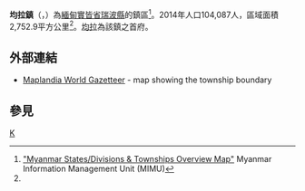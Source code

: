 {{Infobox settlement
|name =均拉鎮
|native_name = {{lang|my|ကျွန်းလှမြို့နယ်}}
|settlement_type = [[瑞波縣|瑞波縣]]鎮區
|image_skyline = 
|image_map = Kyunhla Township.svg
|mapsize = 
|map_caption = 均拉鎮在實皆省的位置
|seat = [[均拉|均拉]]
|seat_type = 首府
|subdivision_type = 國家
|subdivision_name = {{flag|Burma}}
|subdivision_type1 = [[缅甸行政区划|省邦]]
|subdivision_name1 = [[實皆省|實皆省]]
|subdivision_type2 = [[縣_(緬甸)|縣]]
|subdivision_name2 = [[瑞波縣|瑞波縣]]
|area_total_km2 = 2,752.9
|population_footnotes =<ref name="citypopulation">[http://www.citypopulation.de/php/myanmar-admin.php MYANMAR: Administrative Division]. Citypopulation. 2015-11-18</ref>
|population = 104,087
|population_as_of = 2014
|population_density_km2 = 37.81
|coordinates_display = inline,title
|coordinates_region = MM
|latNS = N
|latd = 23
|latm = 21
|lats = 00
|longEW = E
|longd = 95
|longm = 19
|longs = 00
|elevation_ft = 
|elevation_m = 
|timezone = [[Myanmar_Standard_Time|MST]]
|utc_offset = +6:30
|website =
}}

'''均拉鎮'''（{{lang-my|ကျွန်းလှမြို့နယ်}}，{{lang-en|Kyunhla Township}}）為[[緬甸|緬甸]][[實皆省|實皆省]][[瑞波縣|瑞波縣]]的鎮區<ref name="MIMU001">[http://www.burmalibrary.org/docs6/MIMU001_A3_SD%20&%20Township%20Overview.pdf "Myanmar States/Divisions & Townships Overview Map"] {{Wayback|url=http://www.burmalibrary.org/docs6/MIMU001_A3_SD%20%26%20Township%20Overview.pdf |date=20101203160828 }} Myanmar Information Management Unit (MIMU)</ref>。2014年人口104,087人，區域面積2,752.9平方公里<ref name=citypopulation/>。[[均拉|均拉]]為該鎮之首府。

==外部連結==
*[http://www.maplandia.com/burma/sagaing/kyunhla/ Maplandia World Gazetteer]{{Wayback|url=http://www.maplandia.com/burma/sagaing/kyunhla/ |date=20150928162712 }} - map showing the township boundary

==參見==
{{Reflist}}

{{Sagaing Region|state=collapsed}}

[[Category:實皆省鎮區|K]]

{{Burma-geo-stub}}